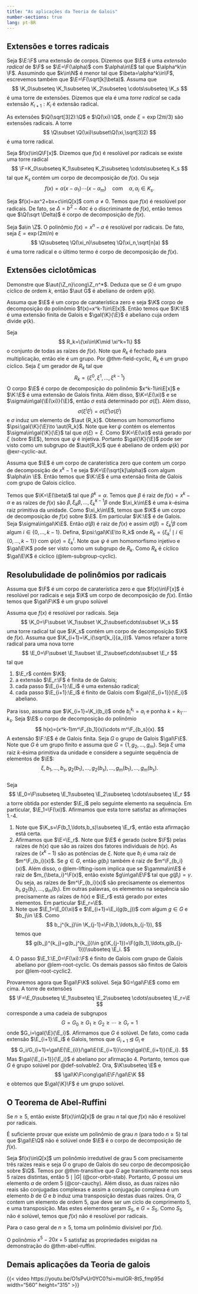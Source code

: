 ```yaml
---
title: "As aplicações da Teoria de Galois"
number-sections: true
lang: pt-BR
---
```


## Extensões e torres radicais
:::{#def-ext-rad}
Seja $\E:\F$ uma extensão de corpos. Dizemos que $\E$ é uma *extensão radical* de $\F$ se $\E=\F(\alpha)$ com $\alpha\in\E$ tal que $\alpha^k\in \F$. Assumindo que $k\in\N$ é menor tal que $\beta=\alpha^k\in\F$, escrevemos também que $\E=\F(\sqrt[k]\beta)$. Assuma que 
$$
\K_0\subseteq \K_1\subseteq \K_2\subseteq \cdots\subseteq \K_s
$$ 
é uma torre de extensões. Dizemos que ela é uma *torre radical* se cada extensão $K_{i+1}:K_{i}$ é extensão radical.
:::

:::{#exm-ext-rad}
As extensões $\Q(\sqrt[3]2):\Q$ e $\Q(\xi):\Q$, onde $\xi=\exp(2\pi i/3)$ são extensões radicais. A torre 
$$
\Q\subset \Q(\xi)\subset\Q(\xi,\sqrt[3]2)
$$
é uma torre radical.
:::

:::{#def-res-rad}
Seja $f(x)\in\Q\F[x]$. Dizemos que $f(x)$ é resolúvel por radicais se existe uma torre radical 
$$
\F=K_0\subseteq K_1\subseteq K_2\subseteq \cdots\subseteq K_s
$$
tal que $K_s$ contém um corpo de decomposição de $f(x)$. Ou seja 
$$
f(x)=\alpha(x-\alpha_1)\cdots(x-\alpha_m)\quad\mbox{com}\quad \alpha,\alpha_i\in K_s.
$$
:::

:::{#exm-quadratic-radical}
Seja $f(x)=ax^2+bx+c\in\Q[x]$ com $a\neq 0$. Temos que $f(x)$ é resolúvel por radicais. De fato, se $\Delta=b^2-4ac$ é o discriminante de $f(x)$, então temos que $\Q(\sqrt \Delta)$ é corpo de decomposição de $f(x)$.
:::

:::{#exm-nadic-radical}
Seja $a\in \Z$. O polinômio $f(x)=x^n-a$ é resolúvel por radicais. De fato, seja $\xi=\exp(2\pi i/n)$ e 
$$
\Q\subseteq \Q(\xi_n)\subseteq \Q(\xi_n,\sqrt[n]a)
$$
é uma torre radical e o último termo é corpo de decomposição de $f(x)$. 
:::

## Extensões ciclotômicas 

:::{#exr-cyclic-aut}
Demonstre que $\aut{\Z_n}\cong\Z_n^*$. Deduza que se  $G$ é um grupo cíclico de ordem $k$, então $\aut G$ é abeliano de ordem $\varphi(k)$. 
:::

:::{#lem-root-cyclic}
Assuma que $\E$ é um corpo de caraterística zero e seja $\K$ corpo de decomposição do polinômio $f(x)=x^k-1\in\E[x]$.  Então temos que 
$\K:\E$ é uma extensão finita de Galois e $\gal{\K}{\E}$ é abeliano cuja ordem divide $\varphi(k)$. 
:::
:::{.proof}
Seja 
$$
R_k=\{\xi\in\K\mid \xi^k=1\}
$$
o conjunto de todas as raízes de $f(x)$. Note que $R_k$ é fechado para multiplicação, então ele é um grupo. Por @thm-field-cyclic, $R_k$ é um grupo cíclico. Seja $\xi$ um gerador de $R_k$ tal que 
$$
R_k=\{\xi^0,\xi^1,\ldots,\xi^{k-1}\}
$$
O corpo $\E$ é corpo de decomposição do polinômio $x^k-1\in\E[x]$ e $\K:\E$ é uma extensão de Galois finita.  Além disso, $\K=\E(\xi)$ e 
se $\sigma\in\gal{\E(\xi)}{\E}$, então $\sigma$ está determinado por $\sigma(\xi)$. Além disso, 
$$
\sigma(\xi^i\xi^j)=\sigma(\xi^i)\sigma(\xi^j)
$$
e $\sigma$ induz um elemento de $\aut {R_k}$. Obtemos um homomorfismo $\psi:\gal{\K}{\E}\to \aut{R_k}$. Note que $\ker\psi$ contém os elementos $\sigma\in\gal{\K}{\E}$ tal que $\sigma(\xi)=\xi$. Como $\K=\E(\xi)$ está gerado por $\xi$ (sobre $\E$), temos que $\psi$ é 
injetiva. Portanto $\gal{\K}{\E}$ pode ser visto como um subgrupo de $\aut{R_k}$ que é abeliano de ordem $\varphi(k)$ por @exr-cyclic-aut. 
:::

:::{#lem-root-cyclic2}
Assuma que $\E$ é um corpo de caraterística zero que contem um corpo de decomposição de $x^k-1$ e seja $\K=\E(\sqrt[k]\alpha)$ com algum $\alpha\in \E$. Então 
temos que $\K:\E$ é uma extensão finita de Galois com grupo de Galois cíclico.
:::
:::{.proof}
Temos que $\K=\E(\beta)$ tal que $\beta^k=\alpha$. Temos que $\beta$ é raiz de $f(x)=x^k-\alpha$ e as raízes de $f(x)$ são 
$\beta, \xi_k\beta,\ldots,\xi_k^{k-1}\beta$ onde $\xi_k\in\E$ é uma $k$-ésima raiz primitiva da unidade. Como $\xi_k\in\E$, temos que $\K$ é um corpo de decomposição de $f(x)$ sobre $\E$. Em particular $\K:\E$ é de Galois. Seja $\sigma\in\gal\K\E$. Então $\sigma(\beta)$ é raiz de $f(x)$ e assim $\sigma(\beta)=\xi_k^i\beta$ com algum $i\in\{0,\ldots,k-1\}$.  Defina, $\psi:\gal\K\E\to R_k$ onde $R_k=\{\xi_k^i\mid i\in\{0,\ldots,k-1\}\}$ com $\psi(\sigma)=\xi_k^i$. Note que $\psi$ é um homomorfismo injetivo e $\gal\E\K$ pode ser visto como um subgrupo de $R_k$. Como $R_k$ é cíclico $\gal\E\K$ é cíclico (@lem-subgroup-cyclic).
:::

## Resolubulidade de polinômios por radicais 

:::{#thm-galois}
Assuma que $\F$ é um corpo de caraterística zero e que $f(x)\in\F[x]$ é resolúvel por radicais e seja $\K$ um corpo de decomposição de $f(x)$. Então temos que $\gal\F\K$ é um grupo solúvel
:::
:::{.proof}
Assuma que $f(x)$ é resolúvel por radicais. Seja 
$$
\K_0=\F\subset \K_1\subset \K_2\subset\cdots\subset \K_s
$$
uma torre radical tal que $\K_s$ contém um corpo de decomposição $\K$ de $f(x)$. Assuma que $\K_{i+1}=\K_i(\sqrt[k_i]{a_i})$. Vamos refazer a torre radical para uma nova torre 
$$
\E_0=\F\subset \E_1\subset \E_2\subset\cdots\subset \E_r  
$$
tal que

1. $\E_r$ contém $\K$;
2. a extensão $\E_r:\F$ é finita de de Galois;
3. cada passo $\E_{i+1}:\E_i$ é uma extensão radical;
4. cada passo $\E_{i+1}:\E_i$ é finito de Galois com $\gal{\E_{i+1}}{\E_i}$ abeliano.

Para isso, assuma que $\K_{i+1}=\K_i(b_i)$ onde $b_i^{k_i}=a_i$ e ponha $k=k_1\cdots k_s$. Seja $\E$ o corpo de decomposição do polinômio
$$
h(x)=(x^k-1)m^\F_{b_1}(x)\cdots m^\F_{b_s}(x).
$$
A extensão $\F:\E$ é de Galois finita. Seja $G$ o grupo de Galois $\gal\F\E$. Note que $G$ é um grupo finito e assuma que 
$G=\{1,g_2,\ldots,g_m\}$. Seja $\xi$ uma raiz $k$-ésima primitiva da unidade e considere a seguinte sequência de elementos de $\E$:
$$
\xi,b_1,\ldots,b_s,g_2(b_1),\ldots,g_2(b_s),\ldots,g_m(b_1),\ldots,g_m(b_s).
$$  
Seja 
$$
\E_0=\F\subseteq \E_1\subseteq \E_2\subseteq \cdots\subseteq \E_r
$$
a torre obtida por estender $\E_i$ pelo seguinte elemento na sequência. Em particular, $\E_1=\F(\xi)$. Afirmamos que esta torre satisfaz as afirmações 1.-4. 

1. Note que $\K_s=\F(b_1,\ldots,b_s)\subseteq \E_r$, então esta afirmação está certa. 
2. Afirmamos que $\E=\E_r$. Note que $\E$ é gerado (sobre $\F$) pelas raízes de $h(x)$ que são as raízes dos fatores individuais de $h(x)$.
As raízes de $(x^k-1)$ são as potências de $\xi$. Note que $b_i$  é uma raíz de $m^\F_{b_i}(x)$. Se $g\in G$, então $g(b_i)$ também é raiz de $m^\F_{b_i}(x)$. Além disso, o @lem-lifting-isom implica que se $\gamma\in\E$ é raiz de $m_{\beta_i}^\F(x)$, então existe $g\in\gal\E\F$ tal que $g(\beta_i)=\gamma$. Ou seja, as raízes de $m^\F_{b_i}(x)$ são precisamente os elementos $b_i,g_2(b_i),\ldots,g_m(b_i)$. Em outras palavras, os elementos na sequência são precisamente as raízes de $h(x)$ e $\E_r$ está gerado por extes elementos. Em particular $\E_r=\E$. 
3. Note que $\E_1=\E_0(\xi)$ e $\E_{i+1}=\E_i(g(b_j))$ com algum $g\in G$ e $b_j\in \E$.  Como 
$$
b_j^{k_j}\in \K_{j-1}=\F(b_1,\ldots,b_{j-1}),
$$ 
temos que
$$
g(b_j)^{k_j}=g(b_j^{k_j})\in g(\K_{j-1})=\F(g(b_1),\ldots,g(b_{j-1}))\subseteq \E_i. 
$$
4. O passo $\E_1:\E_0=\F(\xi):\F$ é finito de Galois com grupo de Galois abeliano por @lem-root-cyclic. Os demais passos são finitos de Galois por @lem-root-cyclic2.

Provaremos  agora que $\gal\F\K$ solúvel. Seja $G=\gal\F\E$ como em cima. A torre de extensões 
$$
\F=\E_0\subseteq \E_1\subseteq \E_2\subseteq \cdots\subseteq \E_r=\E
$$
corresponde a uma cadeia de subgrupos 
$$
G=G_0\geq G_1\geq G_2\geq \cdots\geq G_r=1
$$
onde $G_i=\gal{\E}{\E_i}$. Afirmamos que $G$ é solúvel. De fato, como cada extensão $\E_{i+1}:\E_i$ é Galois, temos que $G_{i+1}\unlhd G_i$ e 
$$
G_i/G_{i+1}=\gal\E{\E_{i}}/\gal\E{\E_{i+1}}\cong\gal{\E_{i+1}}{\E_i}.
$$
Mas $\gal{\E_{i+1}}{\E_i}$ é abeliano por afirmação 4. Portanto, temos que $G$ é grupo solúvel por @def-solvable2. Ora, $\K\subseteq \E$ e 
$$
\gal\K\F\cong\gal\E\F/\gal\E\K
$$
e obtemos que $\gal{\K}\F$ é um grupo solúvel.
:::

## O Teorema de Abel-Ruffini

:::{#thm-abel-ruffini}
Se $n\geq 5$, então existe $f(x)\in\Q[x]$ de grau $n$ tal que $f(x)$ não é resolúvel por radicais. 
:::
:::{.proof}
É suficiente provar que existe um polinômio de grau $n$ (para todo $n\geq 5$) tal que $\gal\E\Q$ não é solúvel onde $\E$ é o corpo de decomposição de $f(x)$. 

Seja $f(x)\in\Q[x]$ um polinômio irredutível de grau $5$ com precisamente três raízes reais e seja $G$ o grupo de Galois do seu corpo de decomposição sobre $\Q$. Temos por @thm-transitive que $G$ age transitivamente nos seus $5$ raízes distintas, então $5\mid |G|$ (@cor-orbit-stab). Portanto, $G$ possui um elemento $a$ de ordem $5$ (@cor-cauchy). Além disso, as duas raízes não reais são conjugadas complexas e assim a conjugação complexa é um elemento $b$ de $G$ e $b$ induz uma transposição destas duas raízes. Ora, $G$ contem um elemento de ordem $5$, que deve ser um ciclo de comprimento $5$, e uma transposição. Mas estes elementos geram $S_5$, e $G=S_5$. Como $S_5$ não é solúvel, temos que $f(x)$ não é resolúvel por radicais. 

Para o caso geral de $n\geq 5$, toma um polinômio divisível por $f(x)$. 
:::

:::{#exm-abel-ruffini}
O polinômio $x^5-20x+5$ satisfaz as propriedades exigidas na demonstração do @thm-abel-ruffini.
:::

## Demais aplicações da Teoria de galois

{{< video https://youtu.be/O1sPvUr0YC0?si=muIGR-8t5_fmp95d width="560" height="315" >}} 